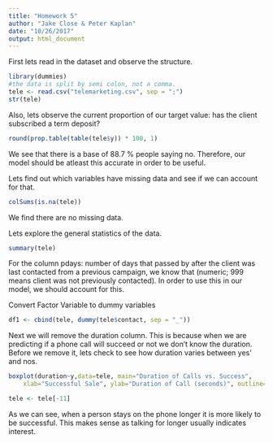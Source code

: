 ```yaml
---
title: "Homework 5"
author: "Jake Close & Peter Kaplan"
date: "10/26/2017"
output: html_document
---
```



First lets read in the dataset and observe the structure.
```r
library(dummies)
#the data is split by semi colon, not a comma.
tele <- read.csv("telemarketing.csv", sep = ";")
str(tele)
```

Also, lets observe the current proportion of our target value: has the client subscribed a term deposit?

```r
round(prop.table(table(tele$y)) * 100, 1)
```
We see that there is a base of 88.7 % people saying no. Therefore, our model should be atleast this accurate in order to be useful.


Lets find out which variables have missing data and see if we can account for that.
```r
colSums(is.na(tele))
```
We find there are no missing data.

Lets explore the general statistics of the data.
```r
summary(tele)
```
For the column pdays: number of days that passed by after the client was last contacted from a previous campaign, we know that  (numeric; 999 means client was not previously contacted). In order to use this in our model, we should account for this.



Convert Factor Variable to dummy variables
```r
df1 <- cbind(tele, dummy(tele$contact, sep = "_"))
```


Next we will remove the duration column. This is because when we are predicting if a phone call will succeed or not we don't know the duration. Before we remove it, lets check to see how duration varies between yes' and nos. 
```r

boxplot(duration~y,data=tele, main="Duration of Calls vs. Success", 
  	xlab="Successful Sale", ylab="Duration of Call (seconds)", outline=FALSE)

tele <- tele[-11]

```
As we can see, when a person stays on the phone longer it is more likely to be successful. This makes sense as talking for longer usually indicates interest.

